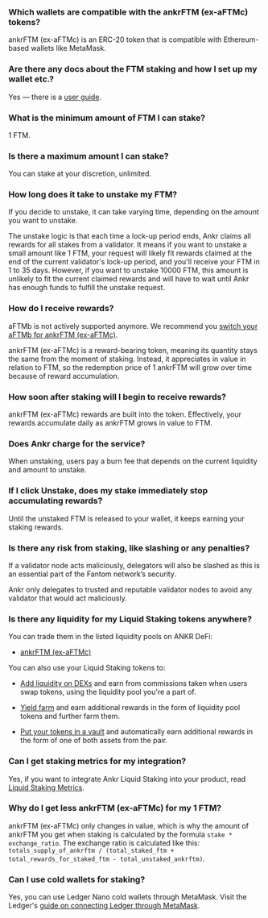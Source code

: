 ### Which wallets are compatible with the ankrFTM (ex-aFTMс) tokens?

ankrFTM (ex-aFTMс) is an ERC-20 token that is compatible with Ethereum-based wallets like MetaMask.

### Are there any docs about the FTM staking and how I set up my wallet etc.?

Yes — there is a [user guide](https://www.ankr.com/docs/staking/liquid-staking/ftm/stake/).

### What is the minimum amount of FTM I can stake?

1 FTM.

### Is there a maximum amount I can stake?

You can stake at your discretion, unlimited.

### How long does it take to unstake my FTM?

If you decide to unstake, it can take varying time, depending on the amount you want to unstake.   

The unstake logic is that each time a lock-up period ends, Ankr claims all rewards for all stakes from a validator. It means if you want to unstake a small amount like 1 FTM, your request will likely fit rewards claimed at the end of the current validator's lock-up period, and you'll receive your FTM in 1 to 35 days. However, if you want to unstake 10000 FTM, this amount is unlikely to fit the current claimed rewards and will have to wait until Ankr has enough funds to fulfill the unstake request.

### How do I receive rewards?

aFTMb is not actively supported anymore. We recommend you [switch your aFTMb for ankrFTM (ex-aFTMc)](https://www.ankr.com/staking/switch/?from=aFTMb).   

  

ankrFTM (ex-aFTMc) is a reward-bearing token, meaning its quantity stays the same from the moment of staking. Instead, it appreciates in value in relation to FTM, so the redemption price of 1 ankrFTM will grow over time because of reward accumulation.

### How soon after staking will I begin to receive rewards?

ankrFTM (ex-aFTMc) rewards are built into the token. Effectively, your rewards accumulate daily as ankrFTM grows in value to FTM.

### Does Ankr charge for the service?

When unstaking, users pay a burn fee that depends on the current liquidity and amount to unstake.

### If I click Unstake, does my stake immediately stop accumulating rewards?

Until the unstaked FTM is released to your wallet, it keeps earning your staking rewards.

### Is there any risk from staking, like slashing or any penalties?

If a validator node acts maliciously, delegators will also be slashed as this is an essential part of the Fantom network’s security.  

  

Ankr only delegates to trusted and reputable validator nodes to avoid any validator that would act maliciously.

### Is there any liquidity for my Liquid Staking tokens anywhere?

You can trade them in the listed liquidity pools on ANKR DeFi:

* [ankrFTM (ex-aFTMс)](https://www.ankr.com/staking/defi/?assets=ankrFTM)

You can also use your Liquid Staking tokens to:

* [Add liquidity on DEXs](https://www.ankr.com/docs/staking/defi/liquidity-pools/) and earn from commissions taken when users swap tokens, using the liquidity pool you're a part of.

* [Yield farm](https://www.ankr.com/docs/staking/defi/yield-farming/) and earn additional rewards in the form of liquidity pool tokens and further farm them.

* [Put your tokens in a vault](https://www.ankr.com/docs/staking/defi/vaults/) and automatically earn additional rewards in the form of one of both assets from the pair.

### Can I get staking metrics for my integration?

Yes, if you want to integrate Ankr Liquid Staking into your product, read [Liquid Staking Metrics](/staking-for-developers/restful-api/staking-metrics/).

### Why do I get less ankrFTM (ex-aFTMc) for my 1 FTM?

ankrFTM (ex-aFTMc) only changes in value, which is why the amount of ankrFTM you get when staking is calculated by the formula `stake * exchange_ratio`. The exchange ratio is calculated like this: `totals_supply_of_ankrftm / (total_staked_ftm + total_rewards_for_staked_ftm - total_unstaked_ankrftm)`.

### Can I use cold wallets for staking?

Yes, you can use Ledger Nano cold wallets through MetaMask. Visit the Ledger's [guide on connecting Ledger through MetaMask](https://www.ledger.com/academy/security/the-safest-way-to-use-metamask).
